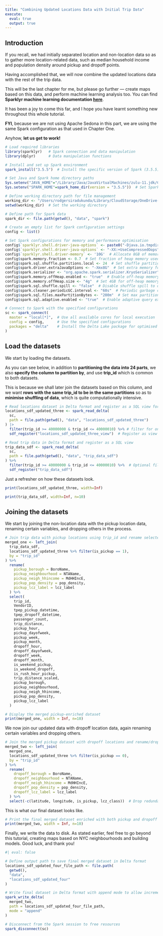 ```yaml
---
title: "Combining Updated Locations Data with Initial Trip Data"
execute: 
  eval: true
  output: true
---
```


## Introduction

If you recall, we had initially separated location and non-location data so as to gather more location-related data, such as median household income and population density around pickup and dropoff points.

Having accomplished that, we will now combine the updated locations data with the rest of the trip data.

This will be the last chapter for me, but please go further — create maps based on this data, and perform machine learning analysis too. You can find **Sparklyr machine learning documentation [here](https://spark.rstudio.com/guides/machine-learning/)**.

It has been a joy to come this far, and I hope you have learnt something new throughout this whole tutorial.

**FYI**, because we are not using Apache Sedona in this part, we are using the same Spark configuration as that used in Chapter One.

Anyhow, **let us get to work!**

```r
# Load required libraries
library(sparklyr)   # Spark connection and data manipulation
library(dplyr)      # Data manipulation functions

# Install and set up Spark environment
spark_install("3.5.5")  # Install the specific version of Spark (3.5.5)

# Set Java and Spark home directory paths
Sys.setenv("JAVA_HOME"="/Library/Java/JavaVirtualMachines/zulu-11.jdk/Contents/Home")  # Set Java home directory for Spark
Sys.setenv("SPARK_HOME"=spark_home_dir(version = "3.5.5"))  # Set Spark home directory

# Define working directory path for file management
working_dir <- "/Users/rodgersiradukunda/Library/CloudStorage/OneDrive-TheUniversityofLiverpool/geospatial_docker"
setwd(working_dir)  # Set the working directory

# Define path for Spark data
spark_dir <- file.path(getwd(), "data", "spark")

# Create an empty list for Spark configuration settings
config <- list()

# Set Spark configurations for memory and performance optimisation
config$`sparklyr.shell.driver-java-options` <- paste0("-Djava.io.tmpdir=", spark_dir)  # Set temporary directory for Spark
config$`sparklyr.shell.driver-java-options` <- "-XX:+UseCompressedOops"  # Use compressed Oops for JVM performance
config$`sparklyr.shell.driver-memory` <- '10G'  # Allocate 8GB of memory for the Spark driver
config$spark.memory.fraction <- 0.7  # Set fraction of heap memory used for Spark storage
config$spark.sql.shuffle.partitions.local <- 24  # Set shuffle partitions (local setting based on workload)
config$spark.driver.extraJavaOptions <- "-Xmx8G"  # Set extra memory for driver
config$spark.serializer <- "org.apache.spark.serializer.KryoSerializer"  # Use KryoSerializer for better performance
config$spark.memory.offHeap.enabled <- "true"  # Enable off-heap memory usage
config$spark.memory.offHeap.size <- "4g"  # Set 4GB for off-heap memory
config$spark.sql.shuffle.spill <- "false"  # Disable shuffle spill to disk
config$spark.cleaner.periodicGC.interval <- "60s"  # Periodic garbage collection interval
config$spark.sql.files.maxPartitionBytes <- "200m"  # Set max partition size for shuffle files
config$spark.sql.adaptive.enabled <- "true"  # Enable adaptive query execution

# Connect to Spark with the specified configurations
sc <- spark_connect(
  master = "local[*]",  # Use all available cores for local execution
  config = config,      # Use the specified configurations
  packages = "delta"    # Install the Delta Lake package for optimised storage
)
```

## Load the datasets

We start by loading the datasets.

As you can see below, in addition to **partitioning the data into 24 parts**, we also **specify the column to partition by**, and use **trip_id** which is common to both datasets.

This is because we shall later join the datasets based on this column, and we want **rows with the same trip_id to be in the same partitions** so as to **minimise shuffling of data**, which is quite computationally intensive.

```r
# Read locations dataset in Delta format and register as a SQL view for querying
locations_sdf_updated_three <- spark_read_delta(
  sc,
  path = file.path(getwd(), "data", "locations_sdf_updated_three")
) |> 
  filter(trip_id >= 40000000 & trip_id <= 40000010) %>% # filter for only ten rows 
  sdf_register("locations_sdf_updated_three_view")  # Register as view for SQL queries

# Read trip data in Delta format and register as a SQL view
trip_data_sdf <- spark_read_delta(
  sc,
  path = file.path(getwd(), "data", "trip_data_sdf")
) %>% 
  filter(trip_id >= 40000000 & trip_id <= 40000010) %>%  # Optional filtering
  sdf_register("trip_data_sdf")
```

Just a refresher on how these datasets look.

```r
print(locations_sdf_updated_three, width=Inf)
```

```r
print(trip_data_sdf, width=Inf, n=10)
```

## Joining the datasets

We start by joining the non-location data with the pickup location data, renaming certain variables, and dropping others in the process.

```r
# Join trip data with pickup locations using trip_id and rename selected columns for clarity
merged_one <- left_join(
  trip_data_sdf,
  locations_sdf_updated_three %>% filter(is_pickup == 1),
  by = "trip_id"
) %>% 
  rename(
    pickup_borough = BoroName,
    pickup_neighbourhood = NTAName, 
    pickup_neigh_hhincome = MdHHIncE,
    pickup_pop_density = pop_density,
    pickup_lcz_label = lcz_label
  ) %>% 
  select(
    trip_id,
    VendorID, 
    tpep_pickup_datetime, 
    tpep_dropoff_datetime, 
    passenger_count,
    trip_distance,
    pickup_hour,
    pickup_dayofweek,
    pickup_week,
    pickup_month,
    dropoff_hour,
    dropoff_dayofweek,
    dropoff_week,
    dropoff_month,
    is_weekend_pickup,
    is_weekend_dropoff,
    is_rush_hour_pickup,
    trip_distance_scaled,
    pickup_borough,
    pickup_neighbourhood,
    pickup_neigh_hhincome,
    pickup_pop_density,
    pickup_lcz_label
  )

# Display the merged pickup-enriched dataset
print(merged_one, width = Inf, n=10)
```

We now join our updated data with dropoff location data, again renaming certain variables and dropping others.

```r
# Join the merged pickup dataset with dropoff locations and rename/drop unnecessary columns
merged_two <- left_join(
  merged_one,
  locations_sdf_updated_three %>% filter(is_pickup == 0),
  by = "trip_id"
) %>% 
  rename(
    dropoff_borough = BoroName,
    dropoff_neighbourhood = NTAName, 
    dropoff_neigh_hhincome = MdHHIncE,
    dropoff_pop_density = pop_density,
    dropoff_lcz_label = lcz_label
  ) %>% 
  select(-c(latitude, longitude, is_pickup, lcz_class))  # Drop redundant columns
```

This is what our final dataset looks like.

```r
# Print the final merged dataset enriched with both pickup and dropoff spatial context
print(merged_two, width = Inf, n=10)
```

Finally, we write the data to disk. As stated earlier, feel free to go beyond this tutorial, creating maps based on NYC neighbourhoods and building models. Good luck, and thank you!

```r
#| eval: false

# Define output path to save final merged dataset in Delta format
locations_sdf_updated_four_file_path <- file.path(
  getwd(),
  "data",
  "locations_sdf_updated_four"
)

# Write final dataset in Delta format with append mode to allow incremental writing
spark_write_delta(
  merged_two,
  path = locations_sdf_updated_four_file_path,
  mode = "append"
)
```

```r
# Disconnect from the Spark session to free resources
spark_disconnect(sc)
```
